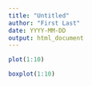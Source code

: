 ```yaml
---
title: "Untitled"
author: "First Last"
date: YYYY-MM-DD
output: html_document
---
```


```r
plot(1:10)
```

```r
boxplot(1:10)
```
